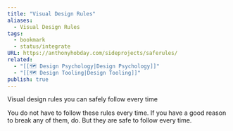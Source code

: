 ```yaml
---
title: "Visual Design Rules"
aliases:
  - Visual Design Rules
tags:
  - bookmark
  - status/integrate
URL: https://anthonyhobday.com/sideprojects/saferules/
related:
  - "[[🗺️ Design Psychology|Design Psychology]]"
  - "[[🗺️ Design Tooling|Design Tooling]]"
publish: true
---
```




Visual design rules you can safely follow every time

You do not have to follow these rules every time. If you have a good reason to break any of them, do. But they are safe to follow every time.